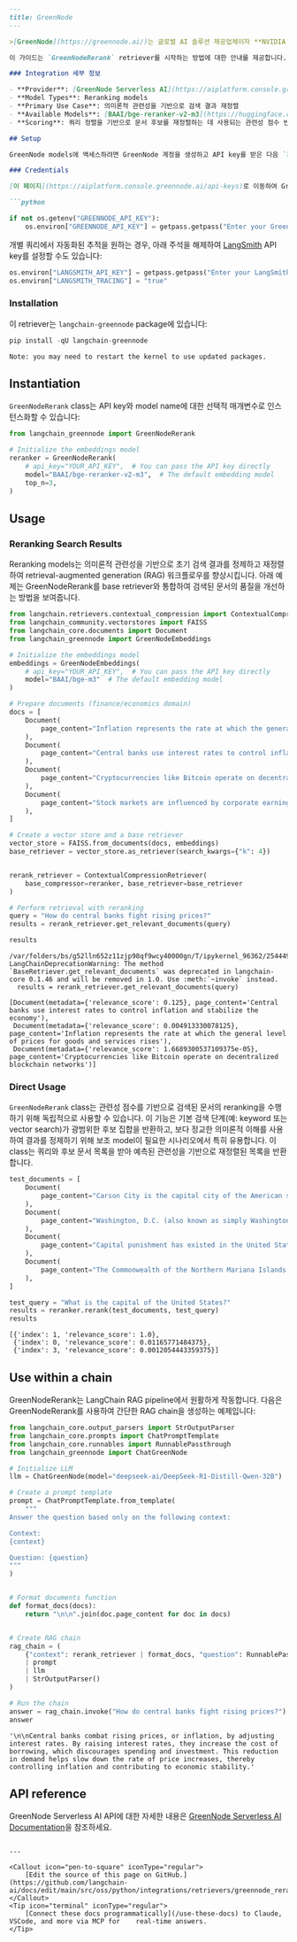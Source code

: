 ```markdown
---
title: GreenNode
---

>[GreenNode](https://greennode.ai/)는 글로벌 AI 솔루션 제공업체이자 **NVIDIA Preferred Partner**로, 미국, MENA, APAC 지역의 기업들에게 인프라부터 애플리케이션까지 풀스택 AI 역량을 제공합니다. **세계적 수준의 인프라**(LEED Gold, TIA‑942, Uptime Tier III)를 기반으로 운영되는 GreenNode는 기업, 스타트업, 연구자들에게 포괄적인 AI 서비스 제품군을 제공합니다.

이 가이드는 `GreenNodeRerank` retriever를 시작하는 방법에 대한 안내를 제공합니다. 내장 connector를 사용하거나 자체 데이터 소스를 통합하여 문서 검색을 수행할 수 있으며, GreenNode의 reranking 기능을 활용하여 관련성을 향상시킬 수 있습니다.

### Integration 세부 정보

- **Provider**: [GreenNode Serverless AI](https://aiplatform.console.greennode.ai/playground)
- **Model Types**: Reranking models
- **Primary Use Case**: 의미론적 관련성을 기반으로 검색 결과 재정렬
- **Available Models**: [BAAI/bge-reranker-v2-m3](https://huggingface.co/BAAI/bge-reranker-v2-m3) 및 기타 고성능 reranking models 포함
- **Scoring**: 쿼리 정렬을 기반으로 문서 후보를 재정렬하는 데 사용되는 관련성 점수 반환

## Setup

GreenNode models에 액세스하려면 GreenNode 계정을 생성하고 API key를 받은 다음 `langchain-greennode` integration package를 설치해야 합니다.

### Credentials

[이 페이지](https://aiplatform.console.greennode.ai/api-keys)로 이동하여 GreenNode AI Platform에 가입하고 API key를 생성하세요. 완료한 후 GREENNODE_API_KEY environment variable을 설정하세요:

```python

if not os.getenv("GREENNODE_API_KEY"):
    os.environ["GREENNODE_API_KEY"] = getpass.getpass("Enter your GreenNode API key: ")
```

개별 쿼리에서 자동화된 추적을 원하는 경우, 아래 주석을 해제하여 [LangSmith](https://docs.smith.langchain.com/) API key를 설정할 수도 있습니다:

```python
os.environ["LANGSMITH_API_KEY"] = getpass.getpass("Enter your LangSmith API key: ")
os.environ["LANGSMITH_TRACING"] = "true"
```

### Installation

이 retriever는 `langchain-greennode` package에 있습니다:

```python
pip install -qU langchain-greennode
```

```output
Note: you may need to restart the kernel to use updated packages.
```

## Instantiation

`GreenNodeRerank` class는 API key와 model name에 대한 선택적 매개변수로 인스턴스화할 수 있습니다:

```python
from langchain_greennode import GreenNodeRerank

# Initialize the embeddings model
reranker = GreenNodeRerank(
    # api_key="YOUR_API_KEY",  # You can pass the API key directly
    model="BAAI/bge-reranker-v2-m3",  # The default embedding model
    top_n=3,
)
```

## Usage

### Reranking Search Results

Reranking models는 의미론적 관련성을 기반으로 초기 검색 결과를 정제하고 재정렬하여 retrieval-augmented generation (RAG) 워크플로우를 향상시킵니다. 아래 예제는 GreenNodeRerank를 base retriever와 통합하여 검색된 문서의 품질을 개선하는 방법을 보여줍니다.

```python
from langchain.retrievers.contextual_compression import ContextualCompressionRetriever
from langchain_community.vectorstores import FAISS
from langchain_core.documents import Document
from langchain_greennode import GreenNodeEmbeddings

# Initialize the embeddings model
embeddings = GreenNodeEmbeddings(
    # api_key="YOUR_API_KEY",  # You can pass the API key directly
    model="BAAI/bge-m3"  # The default embedding model
)

# Prepare documents (finance/economics domain)
docs = [
    Document(
        page_content="Inflation represents the rate at which the general level of prices for goods and services rises"
    ),
    Document(
        page_content="Central banks use interest rates to control inflation and stabilize the economy"
    ),
    Document(
        page_content="Cryptocurrencies like Bitcoin operate on decentralized blockchain networks"
    ),
    Document(
        page_content="Stock markets are influenced by corporate earnings, investor sentiment, and economic indicators"
    ),
]

# Create a vector store and a base retriever
vector_store = FAISS.from_documents(docs, embeddings)
base_retriever = vector_store.as_retriever(search_kwargs={"k": 4})


rerank_retriever = ContextualCompressionRetriever(
    base_compressor=reranker, base_retriever=base_retriever
)

# Perform retrieval with reranking
query = "How do central banks fight rising prices?"
results = rerank_retriever.get_relevant_documents(query)

results
```

```output
/var/folders/bs/g52lln652z11zjp98qf9wcy40000gn/T/ipykernel_96362/2544494776.py:41: LangChainDeprecationWarning: The method `BaseRetriever.get_relevant_documents` was deprecated in langchain-core 0.1.46 and will be removed in 1.0. Use :meth:`~invoke` instead.
  results = rerank_retriever.get_relevant_documents(query)
```

```output
[Document(metadata={'relevance_score': 0.125}, page_content='Central banks use interest rates to control inflation and stabilize the economy'),
 Document(metadata={'relevance_score': 0.004913330078125}, page_content='Inflation represents the rate at which the general level of prices for goods and services rises'),
 Document(metadata={'relevance_score': 1.6689300537109375e-05}, page_content='Cryptocurrencies like Bitcoin operate on decentralized blockchain networks')]
```

### Direct Usage

`GreenNodeRerank` class는 관련성 점수를 기반으로 검색된 문서의 reranking을 수행하기 위해 독립적으로 사용할 수 있습니다. 이 기능은 기본 검색 단계(예: keyword 또는 vector search)가 광범위한 후보 집합을 반환하고, 보다 정교한 의미론적 이해를 사용하여 결과를 정제하기 위해 보조 model이 필요한 시나리오에서 특히 유용합니다. 이 class는 쿼리와 후보 문서 목록을 받아 예측된 관련성을 기반으로 재정렬된 목록을 반환합니다.

```python
test_documents = [
    Document(
        page_content="Carson City is the capital city of the American state of Nevada."
    ),
    Document(
        page_content="Washington, D.C. (also known as simply Washington or D.C.) is the capital of the United States."
    ),
    Document(
        page_content="Capital punishment has existed in the United States since beforethe United States was a country."
    ),
    Document(
        page_content="The Commonwealth of the Northern Mariana Islands is a group of islands in the Pacific Ocean. Its capital is Saipan."
    ),
]

test_query = "What is the capital of the United States?"
results = reranker.rerank(test_documents, test_query)
results
```

```output
[{'index': 1, 'relevance_score': 1.0},
 {'index': 0, 'relevance_score': 0.01165771484375},
 {'index': 3, 'relevance_score': 0.0012054443359375}]
```

## Use within a chain

GreenNodeRerank는 LangChain RAG pipeline에서 원활하게 작동합니다. 다음은 GreenNodeRerank를 사용하여 간단한 RAG chain을 생성하는 예제입니다:

```python
from langchain_core.output_parsers import StrOutputParser
from langchain_core.prompts import ChatPromptTemplate
from langchain_core.runnables import RunnablePassthrough
from langchain_greennode import ChatGreenNode

# Initialize LLM
llm = ChatGreenNode(model="deepseek-ai/DeepSeek-R1-Distill-Qwen-32B")

# Create a prompt template
prompt = ChatPromptTemplate.from_template(
    """
Answer the question based only on the following context:

Context:
{context}

Question: {question}
"""
)


# Format documents function
def format_docs(docs):
    return "\n\n".join(doc.page_content for doc in docs)


# Create RAG chain
rag_chain = (
    {"context": rerank_retriever | format_docs, "question": RunnablePassthrough()}
    | prompt
    | llm
    | StrOutputParser()
)

# Run the chain
answer = rag_chain.invoke("How do central banks fight rising prices?")
answer
```

```output
'\n\nCentral banks combat rising prices, or inflation, by adjusting interest rates. By raising interest rates, they increase the cost of borrowing, which discourages spending and investment. This reduction in demand helps slow down the rate of price increases, thereby controlling inflation and contributing to economic stability.'
```

## API reference

GreenNode Serverless AI API에 대한 자세한 내용은 [GreenNode Serverless AI Documentation](https://aiplatform.console.greennode.ai/api-docs/maas)을 참조하세요.
```

---

<Callout icon="pen-to-square" iconType="regular">
    [Edit the source of this page on GitHub.](https://github.com/langchain-ai/docs/edit/main/src/oss/python/integrations/retrievers/greennode_reranker.mdx)
</Callout>
<Tip icon="terminal" iconType="regular">
    [Connect these docs programmatically](/use-these-docs) to Claude, VSCode, and more via MCP for    real-time answers.
</Tip>
